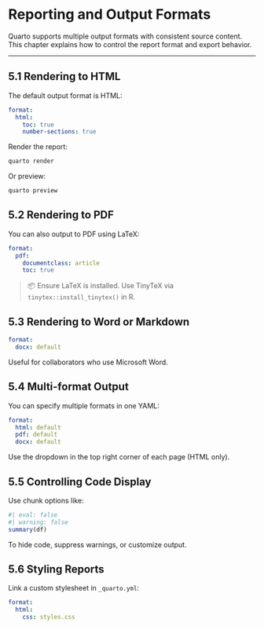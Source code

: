 # Reporting and Output Formats

Quarto supports multiple output formats with consistent source content.\
This chapter explains how to control the report format and export behavior.

------------------------------------------------------------------------

## 5.1 Rendering to HTML

The default output format is HTML:

```yaml
format:
  html:
    toc: true
    number-sections: true
```

Render the report:

```bash
quarto render
```

Or preview:

```bash
quarto preview
```

## 5.2 Rendering to PDF

You can also output to PDF using LaTeX:

```yaml
format:
  pdf:
    documentclass: article
    toc: true
```

> 📦 Ensure LaTeX is installed. Use TinyTeX via `tinytex::install_tinytex()` in R.

## 5.3 Rendering to Word or Markdown

```yaml
format:
  docx: default

```
Useful for collaborators who use Microsoft Word.

## 5.4 Multi-format Output
You can specify multiple formats in one YAML:

```yaml
format:
  html: default
  pdf: default
  docx: default

```
Use the dropdown in the top right corner of each page (HTML only).

## 5.5 Controlling Code Display

Use chunk options like:
```{r}
#| eval: false
#| warning: false
summary(df)
```

To hide code, suppress warnings, or customize output.

## 5.6 Styling Reports

Link a custom stylesheet in `_quarto.yml`:

```yaml
format:
  html:
    css: styles.css
```

